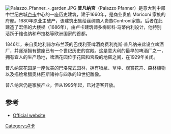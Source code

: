 [[Image:Palazzo_Pfanner_-_garden.JPG|thumb]]
'''普凡纳宫'''（Palazzo Pfanner）是意大利中部中世纪古城[[卢卡|卢卡]]中心的一座历史建筑，建于1660年，是商业贵族 Moriconi 家族的府邸。1680年原业主破产，该建筑出售给丝绸商人贵族Controni家族。后者在此建造了宏伟的大楼梯（1686年），由卢卡建筑师多梅尼科·马蒂内利设计，他特别活跃于维也纳和布拉格等欧洲国家的首都。

1846年，来自奥地利赫尔布兰茨的巴伐利亚啤酒商费利克斯·普凡纳来此设立啤酒厂，并逐渐拥有整座已有一个世纪历史的宫殿。这是意大利的最早的啤酒厂之一，拥有宜人的生产场地，啤酒花园位于花园和宫殿的地窖之间，在1929年关闭。

普凡纳宫花园是一座优美的巴洛克式园林，拥有喷泉、草坪、观赏花卉、森林植物以及描绘希腊奥林匹斯诸神与四季的18世纪雕像。

普凡纳宫仍是家族产业，但从1995年起，已对游客开放。

== 参考 ==
*[http://www.palazzopfanner.it/ Official website] {{Wayback|url=http://www.palazzopfanner.it/ |date=20201124125012 }}

{{coord|43|50|46.14|N|10|30|11.87|E|source:itwiki_region:IT_type:landmark|display=title}}
[[Category:卢卡|Category:卢卡]]